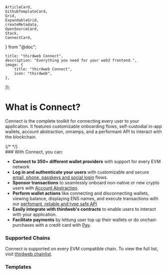 	ArticleCard,
	GithubTemplateCard,
	Grid,
	ExpandableGrid,
	createMetadata,
	OpenSourceCard,
	Stack,
	ConnectCard,
} from "@doc";

	title: "thirdweb Connect",
	description: "Everything you need for your web3 frontend.",
	image: {
		title: "thirdweb Connect",
		icon: "thirdweb",
	},
});

# What is Connect?

Connect is the complete toolkit for connecting every user to your application. It features customizable onboarding flows, self-custodial in-app wallets, account abstraction, onramps, and a performant API to interact with the blockchain.

<div
	className={cn(
		"my-4 grid gap-4 md:grid-cols-2 lg:grid-cols-2",
		props.className,
	)}
>
	<ConnectCard
		title="Playground"
		href="https://playground.thirdweb.com"
		iconUrl="/icons/connect/intros/demo.svg"
	/>
	<ConnectCard
		title="Quickstart"
		href="https://portal.thirdweb.com/typescript/v5/react/getting-started"
		iconUrl="/icons/connect/intros/quickstart.svg"
	/>
	{/* <ConnectCard
		title="Why Connect?"
		href=""
		iconUrl="/icons/connect/intros/why-connect.svg"
	/>
	<ConnectCard
		title="Video Tutorial"
		href=""
		iconUrl="/icons/connect/intros/video-tutorial.svg"
	/> */}
</div>
### With Connect, you can:

- **Connect to 350+ different wallet providers** with support for every EVM network
- **Log in and authenticate your users** with customizable and secure [email, phone, passkeys and social login](https://portal.thirdweb.com/connect/in-app-wallet/overview) flows.
- **Sponsor transactions** to seamlessly onboard non-native or new crypto users with [Account Abstraction](https://portal.thirdweb.com/connect/account-abstraction/overview).
- **Perform wallet actions** like connecting and disconnecting wallets, viewing balance, displaying ENS names, and execute transactions with our [perfomant, reliable and type safe API](https://portal.thirdweb.com/connect/blockchain-api)
- **Easily integrate with thirdweb's contracts** to enable users to interact with your application.
- **Facilitate payments** by lettung user top up their wallets or do onchain purchases with a credit card with [Pay](https://portal.thirdweb.com/connect/pay/overview).

### Supported Chains

Connect is supported on every EVM compatible chain. To view the full list, visit [thirdweb chainlist](https://thirdweb.com/chainlist).

### Templates

<ExpandableGrid>

<GithubTemplateCard
	title="Next Starter"
	href="https://github.com/thirdweb-example/next-starter"
	tag="Starter"
/>
<GithubTemplateCard
	title="Vite Starter"
	href="https://github.com/thirdweb-example/vite-starter"
	tag="Starter"
/>
<GithubTemplateCard
	title="Node Starter"
	href="https://github.com/thirdweb-example/node-starter"
	tag="Starter"
/>
<GithubTemplateCard
	title="Expo Starter"
	href="https://github.com/thirdweb-example/expo-starter"
	tag="Starter"
/>

<GithubTemplateCard
	title="NFT Marketplace"
	href="https://github.com/thirdweb-example/marketplace-v3"
	tag="Builds"
/>

<GithubTemplateCard
	title="Auth - NextJS"
	href="https://github.com/thirdweb-example/thirdweb-auth-next"
	tag="Example"
/>

<GithubTemplateCard
	title="Auth - Express"
	href="https://github.com/thirdweb-example/thirdweb-auth-express"
	tag="Example"
/>

<GithubTemplateCard
	title="Account Abstraction"
	href="https://github.com/thirdweb-example/account-abstraction"
	tag="Example"
/>

<GithubTemplateCard
	title="Sign in with Farcaster"
	href="https://github.com/thirdweb-example/thirdweb-siwf"
	tag="Example"
/>

</ExpandableGrid>
